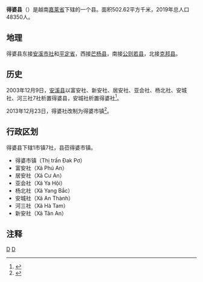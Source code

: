 {{Infobox Settlement
|name                   = 得婆县
|settlement_type        = 县
|official_name          = 
|other_name             = 
|native_name            = {{lang|vi|Huyện Đak Pơ}}
|nickname               = 
|motto                  = 
|image_skyline          = TrusoUBNDhuyenDakPo2.jpg
|imagesize              = 
|image_caption          = 
|image_flag             = 
|flag_size              = 
|image_seal             = 
|seal_size              = 
|image_shield           = 
|shield_size            = 
|image_blank_emblem     = 
|blank_emblem_size      = 
|image_map              = {{Infobox mapframe|frame-width=250|zoom=10}}
|mapsize                = 
|map_caption            = 
|image_map1             = 
|mapsize1               = 
|map_caption1           = 
|pushpin_map            = Vietnam
|pushpin_label_position = bottom
|pushpin_map_caption    = 
|pushpin_map1           = 
|pushpin_label_position1= 
|pushpin_map_caption1   = 
|subdivision_type       = 国家
|subdivision_name       = {{flag|Vietnam}}
|subdivision_type1      = [[越南行政区划|省]]
|subdivision_name1      = [[嘉莱省|嘉莱省]]
|subdivision_type2      = 行政区划
|subdivision_name2      = 1市镇7社
|subdivision_type3      = 
|subdivision_name3      = 
|seat_type              = 县莅
|seat                   = {{link-vi|得婆市镇|Đak Pơ (thị trấn)}}
|government_type        = 
|leader_title           = 
|leader_name            = 
|leader_title1          = 
|leader_name1           = 
|established_title      = 
|established_date       = 
|area_magnitude         = 
|unit_pref              = 
|area_footnotes         = 
|area_total_km2         = 502.62
|area_land_km2          = 
|area_water_km2         = 
|area_water_percent     = 
|area_urban_km2         = 
|area_metro_km2         = 
|population_as_of       = 2019年
|population_footnotes   = 
|population_note        = 
|population_total       = 48350
|population_density_km2 = auto
|population_metro             = 
|population_density_metro_km2 = 
|population_urban             = 
|population_density_urban_km2 = 
|timezone               = [[越南标准时间|越南标准时间]]
|utc_offset             = +7
|elevation_footnotes    = 
|elevation_m            = 
|coor_type              = 
|coordinates            = 
|postal_code_type       = 
|postal_code            = 
|area_code              = 
|website                = [http://dakpo.gialai.gov.vn 得婆县电子信息门户网站]
|footnotes              = 
}}
'''得婆县'''（{{vie|v='''Huyện Đak Pơ'''}}）是越南[[嘉莱省|嘉莱省]]下辖的一个县。面积502.62平方千米，2019年总人口48350人。

==地理==
得婆县东接[[安溪市社|安溪市社]]和[[平定省|平定省]]，西接[[芒杨县|芒杨县]]，南接[[公则若县|公则若县]]，北接[[克邦县|克邦县]]。

==历史==
2003年12月9日，[[安溪县|安溪县]]以富安社、新安社、居安社、亚会社、杨北社、安城社、河三社7社析置得婆县，安城社析置得婆社<ref>{{Cite web |url=https://thuvienphapluat.vn/van-ban/Bat-dong-san/Nghi-dinh-155-2003-ND-CP-thanh-lap-thi-xa-An-Khe-huyen-Dak-Po-thanh-lap-xa-Dak-Po-thuoc-huyen-Dak-Po-tinh-Gia-Lai-6265.aspx |title=Nghị định 155/2003/NĐ-CP về việc thành lập thị xã An Khê và huyện Đak Pơ, thành lập xã Đak Pơ thuộc huyện Đak Pơ, tỉnh Gia Lai |access-date=2020-01-26 |archive-date=2020-12-18 |archive-url=https://web.archive.org/web/20201218110041/https://thuvienphapluat.vn/van-ban/Bat-dong-san/Nghi-dinh-155-2003-ND-CP-thanh-lap-thi-xa-An-Khe-huyen-Dak-Po-thanh-lap-xa-Dak-Po-thuoc-huyen-Dak-Po-tinh-Gia-Lai-6265.aspx |dead-url=no }}</ref>。

2013年12月23日，得婆社改制为得婆市镇<ref>{{Cite web |url=https://thuvienphapluat.vn/van-ban/Xay-dung-Do-thi/Nghi-quyet-128-NQ-CP-nam-2013-thanh-lap-thi-tran-Ia-Ly-Dak-Po-Gia-Lai-217228.aspx |title=Nghị quyết 128/NQ-CP năm 2013 thành lập thị trấn Ia Ly thuộc huyện Chư Păh và thị trấn Đak Pơ thuộc huyện Đak Pơ, tỉnh Gia Lai do Chính phủ ban hành |access-date=2020-01-26 |archive-date=2021-11-20 |archive-url=https://web.archive.org/web/20211120034845/https://thuvienphapluat.vn/van-ban/Xay-dung-Do-thi/Nghi-quyet-128-NQ-CP-nam-2013-thanh-lap-thi-tran-Ia-Ly-Dak-Po-Gia-Lai-217228.aspx |dead-url=no }}</ref>。

==行政区划==
得婆县下辖1市镇7社，县莅得婆市镇。
*得婆市镇（Thị trấn Đak Pơ）
*富安社（Xã Phú An）
*居安社（Xã Cư An）
*亚会社（Xã Ya Hội）
*杨北社（Xã Yang Bắc）
*安城社（Xã An Thành）
*河三社（Xã Hà Tam）
*新安社（Xã Tân An）

==注释==
{{reflist}}
{{嘉莱省行政区划}}
{{越南西原之县市镇区域划分}}

[[Category:越南县份|D]]
[[Category:嘉萊省|D]]